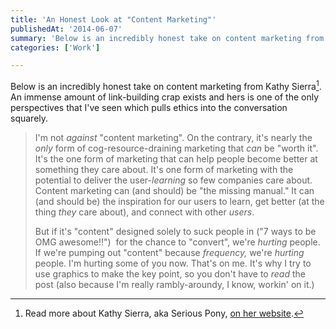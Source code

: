 ```yaml
---
title: 'An Honest Look at "Content Marketing"'
publishedAt: '2014-06-07'
summary: 'Below is an incredibly honest take on content marketing from Kathy Sierra[^1]. An immense amount of link-building crap exists and hers is one of the only perspectives that I've seen which pulls ethics...'
categories: ['Work']

---
```


Below is an incredibly honest take on content marketing from Kathy Sierra[^1]. An immense amount of link-building crap exists and hers is one of the only perspectives that I've seen which pulls ethics into the conversation squarely.

> I'm not *against* "content marketing". On the contrary, it's nearly the *only* form of cog-resource-draining marketing that *can* be "worth it". It's the one form of marketing that can help people become better at something they care about. It's one form of marketing with the potential to deliver the user-*learning* so few companies care about. Content marketing can (and should) be "the missing manual." It can (and should be) the inspiration for our users to learn, get better (at the thing *they* care about), and connect with other *users*.
> 
> But if it's "content" designed solely to suck people in ("7 ways to be OMG awesome!!")  for the chance to "convert", we're *hurting* people. If we're pumping out "content" because *frequency,* we're *hurting* people. I'm hurting some of you now. That's on me. It's why I try to use graphics to make the key point, so you don't have to *read* the post (also because I'm really rambly-aroundy, I know, workin' on it.)

[^1]: Read more about Kathy Sierra, aka Serious Pony, [on her website](http://seriouspony.com/about/).
